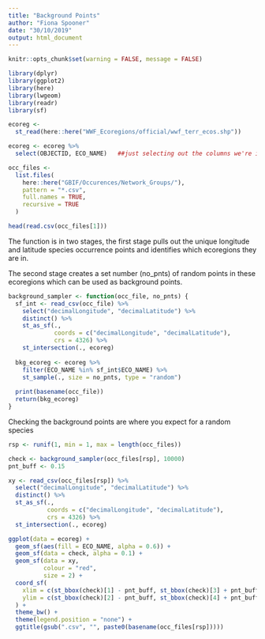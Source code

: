 ```yaml
---
title: "Background Points"
author: "Fiona Spooner"
date: "30/10/2019"
output: html_document
---
```


```r
knitr::opts_chunk$set(warning = FALSE, message = FALSE)
```

```r
library(dplyr)
library(ggplot2)
library(here)
library(lwgeom)
library(readr)
library(sf)
```


```r
ecoreg <-
  st_read(here::here("WWF_Ecoregions/official/wwf_terr_ecos.shp"))

ecoreg <- ecoreg %>%
  select(OBJECTID, ECO_NAME)   ##just selecting out the columns we're interested in

occ_files <-
  list.files(
    here::here("GBIF/Occurences/Network_Groups/"),
    pattern = "*.csv",
    full.names = TRUE,
    recursive = TRUE
  )

head(read.csv(occ_files[1]))

```


The function is in two stages, the first stage pulls out the unique longitude and latitude species occurrence points and identifies which ecoregions they are in.

The second stage creates a set number (no_pnts) of random points in these ecoregions which can be used as background points. 

```r

background_sampler <- function(occ_file, no_pnts) {
  sf_int <- read_csv(occ_file) %>%
    select("decimalLongitude", "decimalLatitude") %>%
    distinct() %>%
    st_as_sf(.,
             coords = c("decimalLongitude", "decimalLatitude"),
             crs = 4326) %>%
    st_intersection(., ecoreg)
  
  bkg_ecoreg <- ecoreg %>%
    filter(ECO_NAME %in% sf_int$ECO_NAME) %>%
    st_sample(., size = no_pnts, type = "random")
  
  print(basename(occ_file))
  return(bkg_ecoreg)
}

```


Checking the background points are where you expect for a random species
```r
rsp <- runif(1, min = 1, max = length(occ_files))

check <- background_sampler(occ_files[rsp], 10000)
pnt_buff <- 0.15

xy <- read_csv(occ_files[rsp]) %>%
  select("decimalLongitude", "decimalLatitude") %>%
  distinct() %>%
  st_as_sf(.,
           coords = c("decimalLongitude", "decimalLatitude"),
           crs = 4326) %>%
  st_intersection(., ecoreg)

ggplot(data = ecoreg) +
  geom_sf(aes(fill = ECO_NAME, alpha = 0.6)) +
  geom_sf(data = check, alpha = 0.1) +
  geom_sf(data = xy,
          colour = "red",
          size = 2) +
  coord_sf(
    xlim = c(st_bbox(check)[1] - pnt_buff, st_bbox(check)[3] + pnt_buff),
    ylim = c(st_bbox(check)[2] - pnt_buff, st_bbox(check)[4] + pnt_buff)
  ) +
  theme_bw() +
  theme(legend.position = "none") +
  ggtitle(gsub(".csv", "", paste0(basename(occ_files[rsp]))))

```


